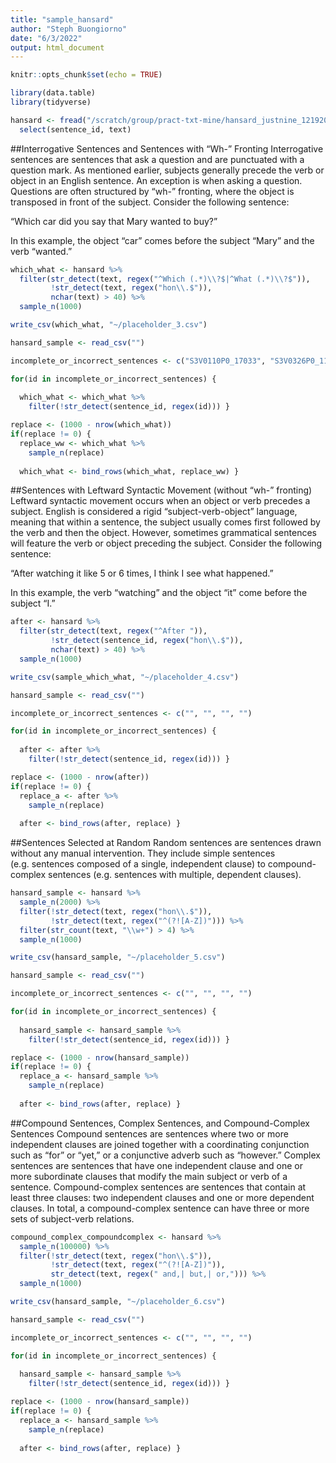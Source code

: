 ```yaml
---
title: "sample_hansard"
author: "Steph Buongiorno"
date: "6/3/2022"
output: html_document
---
```


```r
knitr::opts_chunk$set(echo = TRUE)
```

```r
library(data.table)
library(tidyverse)

hansard <- fread("/scratch/group/pract-txt-mine/hansard_justnine_12192019.csv") %>%
  select(sentence_id, text)
```

##Interrogative Sentences and Sentences with “Wh-” Fronting
Interrogative sentences are sentences that ask a question and are punctuated with a question mark. As mentioned earlier, subjects generally precede the verb or object in an English sentence. An exception is when asking a question. Questions are often structured by “wh-” fronting, where the object is transposed in front of the subject. Consider the following sentence:

“Which car did you say that Mary wanted to buy?”

In this example, the object “car” comes before the subject “Mary” and the verb “wanted.”

```r
which_what <- hansard %>%
  filter(str_detect(text, regex("^Which (.*)\\?$|^What (.*)\\?$")), 
         !str_detect(text, regex("hon\\.$")),
         nchar(text) > 40) %>%
  sample_n(1000)

write_csv(which_what, "~/placeholder_3.csv")

hansard_sample <- read_csv("")

incomplete_or_incorrect_sentences <- c("S3V0110P0_17033", "S3V0326P0_11946", "S4V0010P0_22877", "S4V0081P0_800")

for(id in incomplete_or_incorrect_sentences) {
  
  which_what <- which_what %>%
    filter(!str_detect(sentence_id, regex(id))) }

replace <- (1000 - nrow(which_what))
if(replace != 0) {
  replace_ww <- which_what %>%
    sample_n(replace)
  
  which_what <- bind_rows(which_what, replace_ww) }
```

##Sentences with Leftward Syntactic Movement (without “wh-” fronting)
Leftward syntactic movement occurs when an object or verb precedes a subject. English is considered a rigid “subject-verb-object” language, meaning that within a sentence, the subject usually comes first followed by the verb and then the object. However, sometimes grammatical sentences will feature the verb or object preceding the subject. Consider the following sentence:

“After watching it like 5 or 6 times, I think I see what happened.”

In this example, the verb “watching” and the object “it” come before the subject “I.”

```r
after <- hansard %>%
  filter(str_detect(text, regex("^After ")), 
         !str_detect(sentence_id, regex("hon\\.$")),
         nchar(text) > 40) %>%
  sample_n(1000)

write_csv(sample_which_what, "~/placeholder_4.csv")

hansard_sample <- read_csv("")

incomplete_or_incorrect_sentences <- c("", "", "", "")

for(id in incomplete_or_incorrect_sentences) {
  
  after <- after %>%
    filter(!str_detect(sentence_id, regex(id))) }

replace <- (1000 - nrow(after))
if(replace != 0) {
  replace_a <- after %>%
    sample_n(replace)
  
  after <- bind_rows(after, replace) }
```

##Sentences Selected at Random
Random sentences are sentences drawn without any manual intervention. They include simple sentences (e.g. sentences composed of a single, independent clause) to compound-complex sentences (e.g. sentences with multiple, dependent clauses).

```r
hansard_sample <- hansard %>%
  sample_n(2000) %>%
  filter(!str_detect(text, regex("hon\\.$")),
         !str_detect(text, regex("^(?![A-Z])"))) %>%
  filter(str_count(text, "\\w+") > 4) %>%
  sample_n(1000)

write_csv(hansard_sample, "~/placeholder_5.csv")

hansard_sample <- read_csv("")

incomplete_or_incorrect_sentences <- c("", "", "", "")

for(id in incomplete_or_incorrect_sentences) {
  
  hansard_sample <- hansard_sample %>%
    filter(!str_detect(sentence_id, regex(id))) }

replace <- (1000 - nrow(hansard_sample))
if(replace != 0) {
  replace_a <- hansard_sample %>%
    sample_n(replace)
  
  after <- bind_rows(after, replace) }

```

##Compound Sentences, Complex Sentences, and Compound-Complex Sentences
Compound sentences are sentences where two or more independent clauses are joined together with a coordinating conjunction such as “for” or “yet,” or a conjunctive adverb such as “however.” Complex sentences are sentences that have one independent clause and one or more subordinate clauses that modify the main subject or verb of a sentence. Compound-complex sentences are sentences that contain at least three clauses: two independent clauses and one or more dependent clauses. In total, a compound-complex sentence can have three or more sets of subject-verb relations.

```r
compound_complex_compoundcomplex <- hansard %>%
  sample_n(100000) %>%
  filter(!str_detect(text, regex("hon\\.$")),
         !str_detect(text, regex("^(?![A-Z])")),
         str_detect(text, regex(" and,| but,| or,"))) %>%
  sample_n(1000)

write_csv(hansard_sample, "~/placeholder_6.csv")

hansard_sample <- read_csv("")

incomplete_or_incorrect_sentences <- c("", "", "", "")

for(id in incomplete_or_incorrect_sentences) {
  
  hansard_sample <- hansard_sample %>%
    filter(!str_detect(sentence_id, regex(id))) }

replace <- (1000 - nrow(hansard_sample))
if(replace != 0) {
  replace_a <- hansard_sample %>%
    sample_n(replace)
  
  after <- bind_rows(after, replace) }
```



